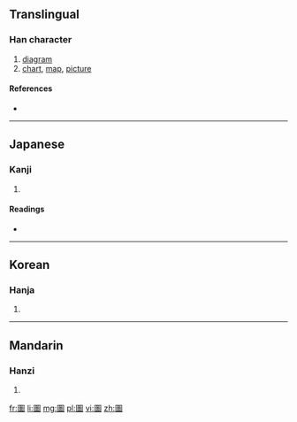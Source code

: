 ==Translingual==

===Han character===
{{Han char|rn=31|rad=囗|as=11|sn=14|four=|canj=田戈十田 (WIJW)}}

# [[diagram]]
# [[chart]], [[map]], [[picture]]

====References====
* {{Han ref|kx=0221.010|dkj=04833|hdz=10726.070|uh=5717|ud=22295}}

----

==Japanese==

===Kanji===
{{ja-kanji|grade=|rs=囗11}}

# {{defn|Japanese|sort=囗11}}

====Readings====
* {{ja-readings|on=[[と]] (to), [[ず]] (zu)|kun=[[はかる]] (hakaru), [[えがあく]] (egaaku), [[え]] (e)}}

----

==Korean==

===Hanja===
{{ko-hanja|hangeul=[[도]]|rv=do|mr=to}}

# {{defn|Korean|sort=囗11}}

----

==Mandarin==

===Hanzi===
{{cmn-hanzi|pin=[[tú]] ([[tu2]])|wg=t'u<sup>2</sup>}}

# {{defn|Mandarin|sort=囗11}}

[[fr:圗]]
[[li:圗]]
[[mg:圗]]
[[pl:圗]]
[[vi:圗]]
[[zh:圗]]